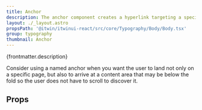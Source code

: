 ```yaml
---
title: Anchor
description: The anchor component creates a hyperlink targeting a specific location within the same page or a different one.
layout: ./_layout.astro
propsPath: '@itwin/itwinui-react/src/core/Typography/Body/Body.tsx'
group: typography
thumbnail: Anchor
---
```



<p>{frontmatter.description}</p>

<Placeholder componentPageName='typography-anchor' />

<LiveExample src='Anchor.main.tsx' truncate={false}>
  <AllExamples.AnchorMainExample client:load />
</LiveExample>

Consider using a named anchor when you want the user to land not only on a specific page, but also to arrive at a content area that may be below the fold so the user does not have to scroll to discover it.

## Props

<PropsTable path={frontmatter.propsPath} />
